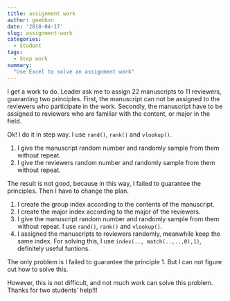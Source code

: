 ```yaml
---
title: assignment work
author: geebbon
date: '2018-04-17'
slug: assignment-work
categories:
  - Student
tags:
  - Step work
summary:
  "Use Excel to solve an assignment work"
---
```


I get a work to do. Leader ask me to assign 22 manuscripts to 11 reviewers, guaranting two principles. First, the manuscript can not be assigned to the reviewers who participate in the work. Secondly, the manuscript have to be assigned to reviewers who are familiar with the content, or major in the field.

Ok! I do it in step way. I use `rand()`, `rank()` and `vlookup()`.

1. I give the manuscript random number and randomly sample from them without repeat.
2. I give the reviewers random number and randomly sample from them without repeat.

The result is not good, because in this way, I failed to guarantee the principles. Then I have to change the plan. 

1. I create the group index according to the contents of the manuscript.  
2. I create the major index according to the major of the reviewers.
3. I give the manuscript random number and randomly sample from them without repeat. I use `rand()`, `rank()` and `vlookup()`.
4. I assigned the manuscripts to reviewers randomly, meanwhile keep the same index. For solving this, I use `index(.., match(..,..,0),1)`, definitely useful funtions.

The only problem is I failed to guarantee the principle 1. But I can not figure out how to solve this. 

However, this is not difficult, and not much work can solve this problem. Thanks for two students' help!!!










